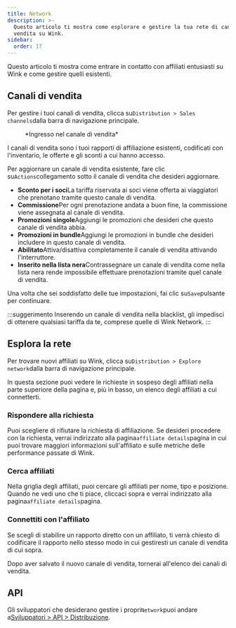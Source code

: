```yaml
---
title: Network
description: >-
  Questo articolo ti mostra come esplorare e gestire la tua rete di canali di
  vendita su Wink.
sidebar:
  order: 17
---
```


Questo articolo ti mostra come entrare in contatto con affiliati entusiasti su Wink e come gestire quelli esistenti.

## Canali di vendita

Per gestire i tuoi canali di vendita, clicca su`Distribution > Sales channels`dalla barra di navigazione principale.

<figure>
  <CloudinaryImage width="350" height="402" resize="scale" quality="best" alt="Canale di vendita" src="academy/sales-channel" errorImage="noimage_opaque_nyrtl0.png" />

  <figcaption>*Ingresso nel canale di vendita*</figcaption>
</figure>


I canali di vendita sono i tuoi rapporti di affiliazione esistenti, codificati con l'inventario, le offerte e gli sconti a cui hanno accesso.

Per aggiornare un canale di vendita esistente, fare clic su`Actions`collegamento sotto il canale di vendita che desideri aggiornare.

* **Sconto per i soci**La tariffa riservata ai soci viene offerta ai viaggiatori che prenotano tramite questo canale di vendita.
* **Commissione**Per ogni prenotazione andata a buon fine, la commissione viene assegnata al canale di vendita.
* **Promozioni singole**Aggiungi le promozioni che desideri che questo canale di vendita abbia.
* **Promozioni in bundle**Aggiungi le promozioni in bundle che desideri includere in questo canale di vendita.
* **Abilitato**Attiva/disattiva completamente il canale di vendita attivando l'interruttore.
* **Inserito nella lista nera**Contrassegnare un canale di vendita come nella lista nera rende impossibile effettuare prenotazioni tramite quel canale di vendita.

Una volta che sei soddisfatto delle tue impostazioni, fai clic su`Save`pulsante per continuare.

:::suggerimento
Inserendo un canale di vendita nella blacklist, gli impedisci di ottenere qualsiasi tariffa da te, comprese quelle di Wink Network.
:::

## Esplora la rete

Per trovare nuovi affiliati su Wink, clicca su`Distribution > Explore network`dalla barra di navigazione principale.

In questa sezione puoi vedere le richieste in sospeso degli affiliati nella parte superiore della pagina e, più in basso, un elenco degli affiliati a cui connetterti.

### Rispondere alla richiesta

Puoi scegliere di rifiutare la richiesta di affiliazione. Se desideri procedere con la richiesta, verrai indirizzato alla pagina`affiliate details`pagina in cui puoi trovare maggiori informazioni sull'affiliato e sulle metriche delle performance passate di Wink.

### Cerca affiliati

Nella griglia degli affiliati, puoi cercare gli affiliati per nome, tipo e posizione. Quando ne vedi uno che ti piace, cliccaci sopra e verrai indirizzato alla pagina`affiliate details`pagina.

### Connettiti con l'affiliato

Se scegli di stabilire un rapporto diretto con un affiliato, ti verrà chiesto di codificare il rapporto nello stesso modo in cui gestiresti un canale di vendita di cui sopra.

Dopo aver salvato il nuovo canale di vendita, tornerai all'elenco dei canali di vendita.

## API

Gli sviluppatori che desiderano gestire i propri`Network`puoi andare a[Sviluppatori > API > Distribuzione](/developers/apis/#distribution-api).

